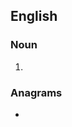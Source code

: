 ==English==

===Noun===
{{head|en|noun form}}

# {{plural of|fisher|lang=en}}

===Anagrams===
* {{anagrams|en|a=efhirss|serfish|sherifs}}